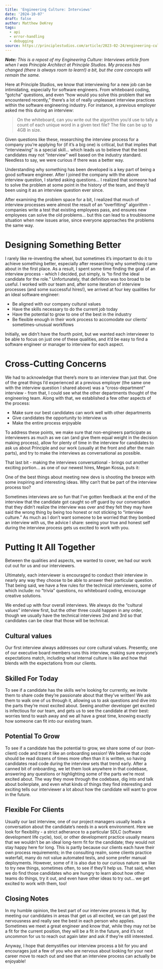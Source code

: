 ```yaml
---
title: 'Engineering Culture: Interviews'
date: '2024-10-07'
draft: false
author: Matthew DeKrey
tags:
  - api
  - error-handling
  - debugging
source: https://principlestudios.com/article/2023-02-24/engineering-culture-interviews/
---
```


_**Note:** This is a repost of my Engineering Culture: Interviews article from
when I was Principle Architect at Principle Studios. My process has changed
(there is always room to learn!) a bit, but the core concepts will remain the
same._

Here at Principle Studios, we know that interviewing for a new job can be
intimidating, especially for software engineers. From whiteboard coding,
“gotcha” questions, and even “how would you solve this problem that we
encountered recently,” there’s a lot of really unpleasant interview practices
within the software engineering industry. For instance, a previous employer
asked me this during an interview:

> On the whiteboard, can you write out the algorithm you’d use to tally a count
> of each unique word in a given text file? The file can be up to 4GB in size.

Given questions like these, researching the interview process for a company
you’re applying for (if it’s a big one) is critical, but that implies that
“interviewing” is a special skill… which leads us to believe that the best
candidates may not “interview” well based on the industry standard. Needless to
say, we were curious if there was a better way.

Understanding why something has been developed is a key part of being a good
software engineer. After I joined the company with the above interview question,
I started asking questions… I realized that someone had to solve the problem at
some point in the history of the team, and they’d been using it as an interview
question ever since.

After examining the problem space for a bit, I realized that much of interview
processes were almost the result of an “overfitting” algorithm - companies write
a test that existing employees pass, and ensures new employees can solve the old
problems… but this can lead to a troublesome situation when new issues arise,
since everyone approaches the problems the same way.

# Designing Something Better

I rarely like re-inventing the wheel, but sometimes it’s important to do it to
achieve something better, especially after researching why something came about
in the first place. As a result, I spent some time finding the goal of an
interview process - which I decided, put simply, is “to find the ideal candidate
for the role.” Unfortunately, that definition was too broad to be useful. I
worked with our team and, after some iteration of interview processes (and some
successful hires!), we arrived at four key qualities for an ideal software
engineer:

- Be aligned with our company cultural values
- Have the skills necessary to do the current job today
- Have the potential to grow to one of the best in the industry
- Be flexible enough in their work process to accomodate our clients’
  sometimes-unusual workflows

Initially, we didn’t have the fourth point, but we wanted each interviewer to be
able to focus on just one of these qualities, and it’d be easy to find a
software engineer or manager to interview for each aspect.

# Cross-Cutting Concerns

We had to acknowledge that there’s more to an interview than just that. One of
the great things I’d experienced at a previous employer (the same one with the
interview question I shared above) was a “cross-department” interview - from
that, I could see what the other departments thought of the engineering team.
Along with that, we established a few other aspects of the process:

- Make sure our best candidates can work well with other departments
- Give candidates the opportunity to interview us
- Make the entire process enjoyable

To address these points, we make sure that non-engineers participate as
interviewers as much as we can (and give them equal weight in the decision
making process), allow for plenty of time in the interview for candidates to ask
us about Principle and our work (usually at the front and after the main parts),
and try to make the interviews as conversational as possible.

That last bit - making the interviews conversational - brings out another
exciting portion… as one of our newest hires, Megan Kossa, puts it:

One of the best things about meeting new devs is shooting the breeze with some
inspiring and interesting ideas. Why can’t that be part of the interview process
too?

Sometimes interviews are so fun that I’ve gotten feedback at the end of the
interview that the candidate got caught so off guard by our conversation that
they didn’t realize the interview was over and they felt they may have said the
wrong thing by being too honest or not sticking to “interview culture.” As much
as I don’t want someone to be worried that they bombed an interview with us, the
advice I share: seeing your true and honest self during the interview process
gets us excited to work with you.

# Putting It All Together

Between the qualities and aspects, we wanted to cover, we had our work cut out
for us and our interviewers.

Ultimately, each interviewer is encouraged to conduct their interview in nearly
any way they choose to be able to answer their particular question. That being
said, we have a few rules for the technical interviewers, some of which include:
no “trivia” questions, no whiteboard coding, encourage creative solutions.

We ended up with four overall interviews. We always do the “cultural values”
interview first, but the other three could happen in any order, though we
usually have the technical interviews 2nd and 3rd so that candidates can be
clear that those will be technical.

## Cultural values

Our first interview always addresses our core cultural values. Presently, one of
our executive board members runs this interview, making sure everyone’s
expectations match, including what internal culture is like and how that blends
with the expectations from our clients.

## Skilled For Today

To see if a candidate has the skills we’re looking for currently, we invite them
to share code they’re passionate about that they’ve written! We ask them to walk
one of us through it, allowing us to ask questions and dive into the parts
they’re most excited about. Seeing another developer get excited is infectious
for our team, and gets us to see the candidate at their best: worries tend to
wash away and we all have a great time, knowing exactly how someone can fit into
our existing team.

## Potential To Grow

To see if a candidate has the potential to grow, we share some of our
(non-client) code and treat it like an onboarding session! We believe that code
should be read dozens of times more often than it is written, so having
candidates read code during the interview sets that trend early. After a canned
bit of onboarding, we let them look anywhere in that codebase, answering any
questions or highlighting some of the parts we’re most excited about. The way
they move through the codebase, dig into and talk about boilerplate, and even
what kinds of things they find interesting and exciting tells our interviewer a
lot about how the candidate will want to grow in the future.

## Flexible For Clients

Usually our last interview, one of our project managers usually leads a
conversation about the candidate’s needs in a work environment. Here we look for
flexibility - a strict adherance to a particular SDLC (software development life
cycle), tool, or other development practice usually means that we wouldn’t be an
ideal long-term fit for the candidate; they would not stay happy here for long.
This is partly because our clients each have their own process requirements; in
the consulting realm, some clients practice waterfall, many do not value
automated tests, and some prefer manual deployments. However, some of it is also
due to our curious nature: we like to try new things, sometimes often, to see if
they’ll help us. That said, when we do find those candidates who are hungry to
learn about how other teams do things, try it out, and even have other ideas to
try out… we get excited to work with them, too!

## Closing Notes

In my humble opinion, the best part of our interview process is that, by meeting
our candidates in areas that get us all excited, we can get past the nervousness
and really see the best in each person who applies. Sometimes we meet a great
engineer and know that, while they may not be a fit for the current position,
they will be a fit in the future, and it’s not uncommon for us to reach out
again later and ask if they’re still interested.

Anyway, I hope that demystifies our interview process a bit for you and
encourages just a few of you who are nervous about looking for your next career
move to reach out and see that an interview process can actually be enjoyable!

